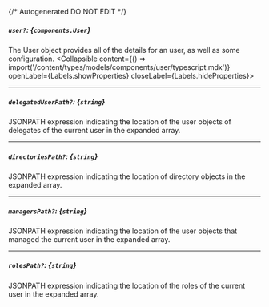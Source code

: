{/* Autogenerated DO NOT EDIT  */}

##### `user?`: *{`components.User`}*
The User object provides all of the details for an user, as well as some configuration.
<Collapsible content={() => import('/content/types/models/components/user/typescript.mdx')} openLabel={Labels.showProperties} closeLabel={Labels.hideProperties}>
</Collapsible>

---
##### `delegatedUserPath?`: *{`string`}*
JSONPATH expression indicating the location of the user objects of delegates of the current user in the expanded array.

---
##### `directoriesPath?`: *{`string`}*
JSONPATH expression indicating the location of directory objects in the expanded array.

---
##### `managersPath?`: *{`string`}*
JSONPATH expression indicating the location of the user objects that managed the current user in the expanded array.

---
##### `rolesPath?`: *{`string`}*
JSONPATH expression indicating the location of the roles of the current user in the expanded array.


